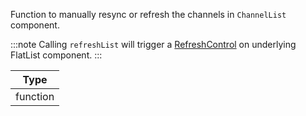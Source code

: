 Function to manually resync or refresh the channels in `ChannelList` component.

:::note
Calling `refreshList` will trigger a [RefreshControl](https://reactnative.dev/docs/refreshcontrol) on underlying FlatList component.
:::

| Type |
| - |
| function |
